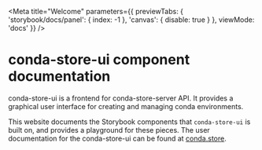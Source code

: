 
<Meta
  title="Welcome"
  parameters={{
     previewTabs: {
      'storybook/docs/panel': { index: -1 },
      'canvas': { disable: true }
     },
    viewMode: 'docs'
  }}
/>

# conda-store-ui component documentation

conda-store-ui is a frontend for conda-store-server API.
It provides a graphical user interface for creating and managing conda environments.

This website documents the Storybook components that `conda-store-ui` is built on, and provides a playground for these pieces.
The user documentation for the conda-store-ui can be found at [conda.store](https://conda.store/conda-store-ui/introduction).
